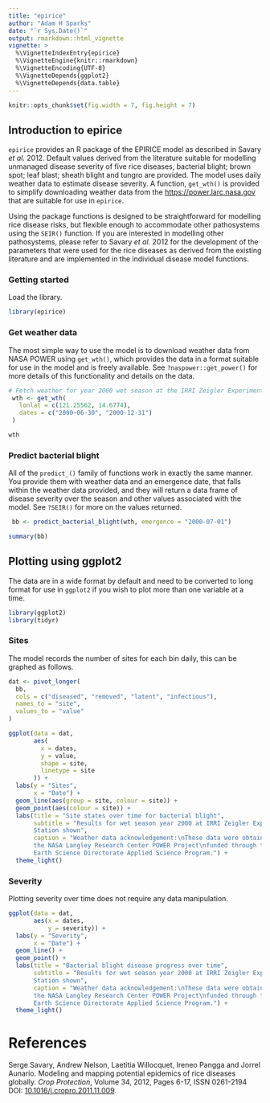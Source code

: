 ```yaml
---
title: "epirice"
author: "Adam H Sparks"
date: "`r Sys.Date()`"
output: rmarkdown::html_vignette
vignette: >
  %\VignetteIndexEntry{epirice}
  %\VignetteEngine{knitr::rmarkdown}
  %\VignetteEncoding{UTF-8}
  %\VignetteDepends{ggplot2}
  %\VignetteDepends{data.table}
---
```


```r
knitr::opts_chunk$set(fig.width = 7, fig.height = 7)
```

## Introduction to epirice

`epirice` provides an R package of the EPIRICE model as described in Savary *et al.* 2012. Default values derived from the literature suitable for modelling unmanaged disease severity of five rice diseases, bacterial blight; brown spot; leaf blast; sheath blight and tungro are provided.
The model uses daily weather data to estimate disease severity.
A function, `get_wth()` is provided to simplify downloading weather data from the [https://power.larc.nasa.gov](NASA POWER web API) that are suitable for use in `epirice`.

Using the package functions is designed to be straightforward for modelling rice disease risks, but flexible enough to accommodate other pathosystems using the `SEIR()` function.
If you are interested in modelling other pathosystems, please refer to Savary *et al.* 2012 for the development of the parameters that were used for the rice diseases as derived from the existing literature and are implemented in the individual disease model functions.

### Getting started

Load the library.

```r
library(epirice)
```

### Get weather data

The most simple way to use the model is to download weather data from NASA POWER using `get_wth()`, which provides the data in a format suitable for use in the model and is freely available.
See `?naspower::get_power()` for more details of this functionality and details on the data.

```r
# Fetch weather for year 2000 wet season at the IRRI Zeigler Experiment Station
 wth <- get_wth(
   lonlat = c(121.25562, 14.6774),
   dates = c("2000-06-30", "2000-12-31")
 )

wth
```

### Predict bacterial blight

All of the `predict_()` family of functions work in exactly the same manner.
You provide them with weather data and an emergence date, that falls within the weather data provided, and they will return a data frame of disease severity over the season and other values associated with the model.
See `?SEIR()` for more on the values returned.

```r
 bb <- predict_bacterial_blight(wth, emergence = "2000-07-01")
```

```r
summary(bb)
```

## Plotting using ggplot2

The data are in a wide format by default and need to be converted to long format for use in `ggplot2` if you wish to plot more than one variable at a time.

```r
library(ggplot2)
library(tidyr)
```

### Sites

The model records the number of sites for each bin daily, this can be graphed as follows.

```r
dat <- pivot_longer(
  bb,
  cols = c("diseased", "removed", "latent", "infectious"),
  names_to = "site",
  values_to = "value"
)

ggplot(data = dat,
       aes(
         x = dates,
         y = value,
         shape = site,
         linetype = site
       )) +
  labs(y = "Sites",
       x = "Date") +
  geom_line(aes(group = site, colour = site)) +
  geom_point(aes(colour = site)) +
  labs(title = "Site states over time for bacterial blight",
       subtitle = "Results for wet season year 2000 at IRRI Zeigler Experiment
       Station shown",
       caption = "Weather data acknowledgement:\nThese data were obtained from
       the NASA Langley Research Center POWER Project\nfunded through the NASA
       Earth Science Directorate Applied Science Program.") +
  theme_light()
```

### Severity

Plotting severity over time does not require any data manipulation.

```r
ggplot(data = dat,
       aes(x = dates,
           y = severity)) +
  labs(y = "Severity",
       x = "Date") +
  geom_line() +
  geom_point() +
  labs(title = "Bacterial blight disease progress over time",
       subtitle = "Results for wet season year 2000 at IRRI Zeigler Experiment
       Station shown",
       caption = "Weather data acknowledgement:\nThese data were obtained from
       the NASA Langley Research Center POWER Project\nfunded through the NASA
       Earth Science Directorate Applied Science Program.") +
  theme_light()
```

# References
Serge Savary, Andrew Nelson, Laetitia Willocquet, Ireneo Pangga and Jorrel Aunario. Modeling and mapping potential epidemics of rice diseases globally. *Crop Protection*, Volume 34, 2012, Pages 6-17, ISSN 0261-2194 DOI: [10.1016/j.cropro.2011.11.009](https://doi.org/10.1016/j.cropro.2011.11.009).

